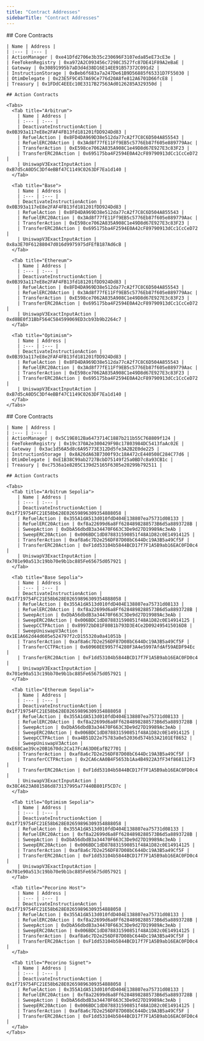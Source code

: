 ```yaml
---
title: "Contract Addresses"
sidebarTitle: "Contract Addresses"
---
```


<Tabs>
  <Tab title="Mainnet">
    ## Core Contracts
    
    | Name | Address |
    | :--- | :--- |
    | ActionManager | 0xe41Dfd2706e3b35c230696F3107eda85eE73cE3e |
    | FeeTokenRegistry | 0xa972A2C093456c7298C3527fc87DE41F89A2eBaE |
    | Gateway | 0x30891995b7aD3d4d38D16E14EE91B57372C091d2 |
    | InstructionStorage | 0xBeb6f683a7a247De61B9D56885f65331D7F55030 |
    | OtimDelegate | 0x23E5F9C457A69Ce776d20A8fe812A6701D66fcE8 |
    | Treasury | 0x1FDdC4EEEc10E3317B27563Ad0126285A329350d |

    ## Action Contracts

    <Tabs>
      <Tab title="Arbitrum">
        | Name | Address |
        | :--- | :--- |
        | DeactivateInstructionAction | 0x0B393a117eE8e2FAF4FB13fd181201fDD924Dd83 |
        | RefuelAction | 0x8FD4DA969D38e512da77cA2f7C8C6D504A855543 |
        | RefuelERC20Action | 0x3Ad8f77fE11Ff9EB5c5776Eb87f605e889779Aac |
        | TransferAction | 0xE598ce7062A835A908C1e49D8d67E927E3c83F23 |
        | TransferERC20Action | 0x695175ba4F2594E0A42cF89790913dCc1CcCeD72 |
        | UniswapV3ExactInputAction | 0xB7d5cA0D5C3Df4eBBf47C1149C0263DF7Ea1d140 |
      </Tab>
      
      <Tab title="Base">
        | Name | Address |
        | :--- | :--- |
        | DeactivateInstructionAction | 0x0B393a117eE8e2FAF4FB13fd181201fDD924Dd83 |
        | RefuelAction | 0x8FD4DA969D38e512da77cA2f7C8C6D504A855543 |
        | RefuelERC20Action | 0x3Ad8f77fE11Ff9EB5c5776Eb87f605e889779Aac |
        | TransferAction | 0xE598ce7062A835A908C1e49D8d67E927E3c83F23 |
        | TransferERC20Action | 0x695175ba4F2594E0A42cF89790913dCc1CcCeD72 |
        | UniswapV3ExactInputAction | 0x8a3E70F61288047d016d9975975dFEfB187Ad6cB |
      </Tab>
      
      <Tab title="Ethereum">
        | Name | Address |
        | :--- | :--- |
        | DeactivateInstructionAction | 0x0B393a117eE8e2FAF4FB13fd181201fDD924Dd83 |
        | RefuelAction | 0x8FD4DA969D38e512da77cA2f7C8C6D504A855543 |
        | RefuelERC20Action | 0x3Ad8f77fE11Ff9EB5c5776Eb87f605e889779Aac |
        | TransferAction | 0xE598ce7062A835A908C1e49D8d67E927E3c83F23 |
        | TransferERC20Action | 0x695175ba4F2594E0A42cF89790913dCc1CcCeD72 |
        | UniswapV3ExactInputAction | 0xd8BE0f31BbF564C584599069ED3cb93b9b2264c7 |
      </Tab>
      
      <Tab title="Optimism">
        | Name | Address |
        | :--- | :--- |
        | DeactivateInstructionAction | 0x0B393a117eE8e2FAF4FB13fd181201fDD924Dd83 |
        | RefuelAction | 0x8FD4DA969D38e512da77cA2f7C8C6D504A855543 |
        | RefuelERC20Action | 0x3Ad8f77fE11Ff9EB5c5776Eb87f605e889779Aac |
        | TransferAction | 0xE598ce7062A835A908C1e49D8d67E927E3c83F23 |
        | TransferERC20Action | 0x695175ba4F2594E0A42cF89790913dCc1CcCeD72 |
        | UniswapV3ExactInputAction | 0xB7d5cA0D5C3Df4eBBf47C1149C0263DF7Ea1d140 |
      </Tab>
    </Tabs>
  </Tab>
  
  <Tab title="Testnet">
    ## Core Contracts
    
    | Name | Address |
    | :--- | :--- |
    | ActionManager | 0x5C19E012Ba6473714C1887b211b55C768809f124 |
    | FeeTokenRegistry | 0x19c370A2e300429F98c17803984DC5413faAc02E |
    | Gateway | 0x3ac1d56A5d8c6A95773E312Dd5fe3A2B2E0de225 |
    | InstructionStorage | 0x8A26dA63B7300f93c18A472cE440508C284C77d6 |
    | OtimDelegate | 0xE1B38C99ab2727BcbD75149f25a0BD7c8a93CB1c |
    | Treasury | 0xc7536a1e8205C139d25165F6305e20299b792511 |

    ## Action Contracts

    <Tabs>
      <Tab title="Arbitrum Sepolia">
        | Name | Address |
        | :--- | :--- |
        | DeactivateInstructionAction | 0x1f719754FC21E58b628E02659896309354888058 |
        | RefuelAction | 0x355A1dA513d010fdD404E138807ea75731d08133 |
        | RefuelERC20Action | 0xf8a22699d6a8Ff6284898288573B6d5a8893728B |
        | SweepAction | 0xDbA56dbdB3a34470F663C3De9d27D19989Ac3eAb |
        | SweepERC20Action | 0x006BDC1dD878831590851f48A1D82c0E14914125 |
        | TransferAction | 0xaf8a6c7D2e256DF87D08bC644Dc19A3B5a49Cf5F |
        | TransferERC20Action | 0xF1dd53104b5844BCD17f7F1A5B9ab16EAC0FD0c4 |
        | UniswapV3ExactInputAction | 0x701e90a513c19bb70e9b1bc885Fe65675d057921 |
      </Tab>
      
      <Tab title="Base Sepolia">
        | Name | Address |
        | :--- | :--- |
        | DeactivateInstructionAction | 0x1f719754FC21E58b628E02659896309354888058 |
        | RefuelAction | 0x355A1dA513d010fdD404E138807ea75731d08133 |
        | RefuelERC20Action | 0xf8a22699d6a8Ff6284898288573B6d5a8893728B |
        | SweepAction | 0xDbA56dbdB3a34470F663C3De9d27D19989Ac3eAb |
        | SweepERC20Action | 0x006BDC1dD878831590851f48A1D82c0E14914125 |
        | SweepCCTPAction | 0x89972bD81F8081b793D3E4Ce2D092495415016D8 |
        | SweepUniswapV3Action | 0x1E1A662d44d605e524797f2cD155320a0a41051b |
        | TransferAction | 0xaf8a6c7D2e256DF87D08bC644Dc19A3B5a49Cf5F |
        | TransferCCTPAction | 0x60960EE9957f4280F3A4e5997AfdAf59AEDF94Ec |
        | TransferERC20Action | 0xF1dd53104b5844BCD17f7F1A5B9ab16EAC0FD0c4 |
        | UniswapV3ExactInputAction | 0x701e90a513c19bb70e9b1bc885Fe65675d057921 |
      </Tab>
      
      <Tab title="Ethereum Sepolia">
        | Name | Address |
        | :--- | :--- |
        | DeactivateInstructionAction | 0x1f719754FC21E58b628E02659896309354888058 |
        | RefuelAction | 0x355A1dA513d010fdD404E138807ea75731d08133 |
        | RefuelERC20Action | 0xf8a22699d6a8Ff6284898288573B6d5a8893728B |
        | SweepAction | 0xDbA56dbdB3a34470F663C3De9d27D19989Ac3eAb |
        | SweepERC20Action | 0x006BDC1dD878831590851f48A1D82c0E14914125 |
        | SweepCCTPAction | 0xa4B51D22e75783a0e52036d574b53A2101Ef8652 |
        | SweepUniswapV3Action | 0xE68Cae39ce20B1670dc2Ca17FcA63D0EafB27701 |
        | TransferAction | 0xaf8a6c7D2e256DF87D08bC644Dc19A3B5a49Cf5F |
        | TransferCCTPAction | 0x2CA6cAA0B4F5653b1Aa4B4922A3fF34f868112F3 |
        | TransferERC20Action | 0xF1dd53104b5844BCD17f7F1A5B9ab16EAC0FD0c4 |
        | UniswapV3ExactInputAction | 0x38C4623A081586d873137995a77440B801F5CD7c |
      </Tab>
      
      <Tab title="Optimism Sepolia">
        | Name | Address |
        | :--- | :--- |
        | DeactivateInstructionAction | 0x1f719754FC21E58b628E02659896309354888058 |
        | RefuelAction | 0x355A1dA513d010fdD404E138807ea75731d08133 |
        | RefuelERC20Action | 0xf8a22699d6a8Ff6284898288573B6d5a8893728B |
        | SweepAction | 0xDbA56dbdB3a34470F663C3De9d27D19989Ac3eAb |
        | SweepERC20Action | 0x006BDC1dD878831590851f48A1D82c0E14914125 |
        | TransferAction | 0xaf8a6c7D2e256DF87D08bC644Dc19A3B5a49Cf5F |
        | TransferERC20Action | 0xF1dd53104b5844BCD17f7F1A5B9ab16EAC0FD0c4 |
        | UniswapV3ExactInputAction | 0x701e90a513c19bb70e9b1bc885Fe65675d057921 |
      </Tab>
      
      <Tab title="Pecorino Host">
        | Name | Address |
        | :--- | :--- |
        | DeactivateInstructionAction | 0x1f719754FC21E58b628E02659896309354888058 |
        | RefuelAction | 0x355A1dA513d010fdD404E138807ea75731d08133 |
        | RefuelERC20Action | 0xf8a22699d6a8Ff6284898288573B6d5a8893728B |
        | SweepAction | 0xDbA56dbdB3a34470F663C3De9d27D19989Ac3eAb |
        | SweepERC20Action | 0x006BDC1dD878831590851f48A1D82c0E14914125 |
        | TransferAction | 0xaf8a6c7D2e256DF87D08bC644Dc19A3B5a49Cf5F |
        | TransferERC20Action | 0xF1dd53104b5844BCD17f7F1A5B9ab16EAC0FD0c4 |
      </Tab>
      
      <Tab title="Pecorino Signet">
        | Name | Address |
        | :--- | :--- |
        | DeactivateInstructionAction | 0x1f719754FC21E58b628E02659896309354888058 |
        | RefuelAction | 0x355A1dA513d010fdD404E138807ea75731d08133 |
        | RefuelERC20Action | 0xf8a22699d6a8Ff6284898288573B6d5a8893728B |
        | SweepAction | 0xDbA56dbdB3a34470F663C3De9d27D19989Ac3eAb |
        | SweepERC20Action | 0x006BDC1dD878831590851f48A1D82c0E14914125 |
        | TransferAction | 0xaf8a6c7D2e256DF87D08bC644Dc19A3B5a49Cf5F |
        | TransferERC20Action | 0xF1dd53104b5844BCD17f7F1A5B9ab16EAC0FD0c4 |
      </Tab>
    </Tabs>
  </Tab>
</Tabs>
